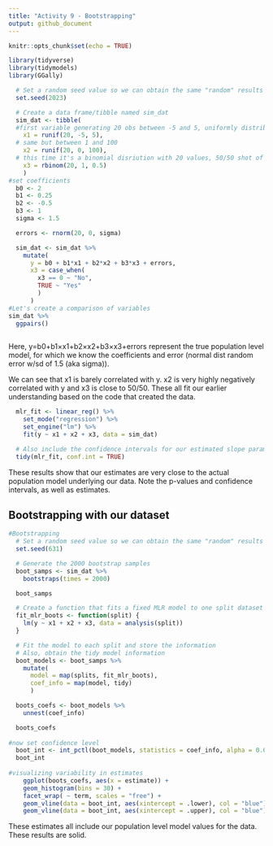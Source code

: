 ```yaml
---
title: "Activity 9 - Bootstrapping"
output: github_document
---
```


```r
knitr::opts_chunk$set(echo = TRUE)
```

```r
library(tidyverse)
library(tidymodels)
library(GGally)
```
```r
  # Set a random seed value so we can obtain the same "random" results
  set.seed(2023)

  # Create a data frame/tibble named sim_dat
  sim_dat <- tibble(
  #first variable generating 20 obs between -5 and 5, uniformly distributed
    x1 = runif(20, -5, 5),
  # same but between 1 and 100
    x2 = runif(20, 0, 100),
  # this time it's a binomial disriution with 20 values, 50/50 shot of 0/1
    x3 = rbinom(20, 1, 0.5)
    )
#set coefficients
  b0 <- 2
  b1 <- 0.25
  b2 <- -0.5
  b3 <- 1
  sigma <- 1.5

  errors <- rnorm(20, 0, sigma)

  sim_dat <- sim_dat %>% 
    mutate(
      y = b0 + b1*x1 + b2*x2 + b3*x3 + errors,
      x3 = case_when(
        x3 == 0 ~ "No",
        TRUE ~ "Yes"
        )
      )
#Let's create a comparison of variables
sim_dat %>% 
  ggpairs()
  
```

Here, y=b0+b1×x1+b2×x2+b3×x3+errors represent the true population level model, for which we know the coefficients and error (normal dist random error w/sd of 1.5 (aka sigma)).

We can see that x1 is barely correlated with y. x2 is very highly negatively correlated with y and x3 is close to 50/50. These all fit our earlier understanding based on the code that created the data. 

```r
  mlr_fit <- linear_reg() %>%
    set_mode("regression") %>% 
    set_engine("lm") %>% 
    fit(y ~ x1 + x2 + x3, data = sim_dat)

  # Also include the confidence intervals for our estimated slope parameters
  tidy(mlr_fit, conf.int = TRUE)
```
These results show that our estimates are very close to the actual population model underlying our data. Note the p-values and confidence intervals, as well as estimates. 

## Bootstrapping with our dataset

```r
#Bootstrapping
  # Set a random seed value so we can obtain the same "random" results
  set.seed(631)

  # Generate the 2000 bootstrap samples
  boot_samps <- sim_dat %>% 
    bootstraps(times = 2000)

  boot_samps
```


```r
  # Create a function that fits a fixed MLR model to one split dataset
  fit_mlr_boots <- function(split) {
    lm(y ~ x1 + x2 + x3, data = analysis(split))
  }

  # Fit the model to each split and store the information
  # Also, obtain the tidy model information
  boot_models <- boot_samps %>% 
    mutate(
      model = map(splits, fit_mlr_boots),
      coef_info = map(model, tidy)
      )

  boots_coefs <- boot_models %>% 
    unnest(coef_info)

  boots_coefs
  
#now set confidence level 
  boot_int <- int_pctl(boot_models, statistics = coef_info, alpha = 0.05)
  boot_int
  
#visualizing variability in estimates
    ggplot(boots_coefs, aes(x = estimate)) +
    geom_histogram(bins = 30) +
    facet_wrap( ~ term, scales = "free") +
    geom_vline(data = boot_int, aes(xintercept = .lower), col = "blue") +
    geom_vline(data = boot_int, aes(xintercept = .upper), col = "blue")
```
These estimates all include our population level model values for the data. These results are solid. 






